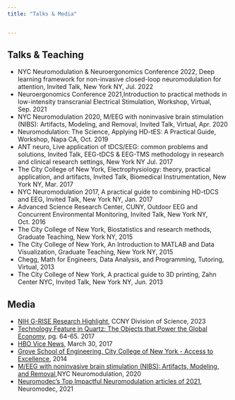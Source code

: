 ```yaml
---
title: "Talks & Media"


---
```


## Talks & Teaching

* NYC Neuromodulation & Neuroergonomics Conference 2022, Deep learning framework for non-invasive closed-loop neuromodulation for attention, Invited Talk, New York NY, Jul. 2022
* Neuroergonomics Conference 2021,Introduction to practical methods in low-intensity transcranial Electrical Stimulation, Workshop, Virtual, Sep. 2021 
* NYC Neuromodulation 2020, M/EEG with noninvasive brain stimulation (NIBS): Artifacts, Modeling, and Removal, Invited Talk, Virtual, Apr. 2020
* Neuromodulation: The Science, Applying HD-tES: A Practical Guide, Workshop, Napa CA, Oct. 2019
* ANT neuro, Live application of tDCS/EEG: common problems and solutions, Invited Talk, EEG-tDCS & EEG-TMS methodology in research and clinical research settings, New York NY Jul. 2017  
* The City College of New York, Electrophysiology: theory, practical application, and artifacts, Invited Talk, Biomedical Instrumentation, New York NY, Mar. 2017 
* NYC Neuromodulation 2017, A practical guide to combining HD-tDCS and EEG, Invited Talk, New York NY, Jan. 2017 
* Advanced Science Research Center, CUNY, Outdoor EEG and Concurrent Environmental Monitoring, Invited Talk, New York NY, Oct. 2016 
* The City College of New York, Biostatistics and research methods, Graduate Teaching, New York NY, 2015 
* The City College of New York, An Introduction to MATLAB and Data Visualization, Graduate Teaching, New York NY, 2015 
* Chegg, Math for Engineers, Data Analysis, and Programming, Tutoring, Virtual,  2013 
* The City College of New York, A practical guide to 3D printing, Zahn Center NYC, Invited Talk, New York NY, Jun. 2013 



## Media
* [NIH G-RISE Research Highlight](https://www.youtube.com/watch?v=FJduDo_SfMo), CCNY Division of Science, 2023
* [Technology Feature in Quartz: The Objects that Power the Global Economy](https://vimeo.com/231423594), pg. 64-65. 2017
* [HBO Vice News](https://www.vice.com/en/article/wjz9q4/people-are-zapping-their-brains-with-electricity-hoping-to-enhance-creativity-and-intelligence), March 30, 2017
* [Grove School of Engineering, City College of New York - Access to Excellence](https://www.youtube.com/watch?v=1mFGKg5kXiI), 2014
* [M/EEG with noninvasive brain stimulation (NIBS): Artifacts, Modeling, and Removal](https://www.youtube.com/watch?v=816cZJyweLU),NYC Neuromodulation, 2020
* [Neuromodec’s Top Impactful Neuromodulation articles of 2021](https://neuromodec.org/2021-neuromdodulation-highlights), Neuromodec, 2021
